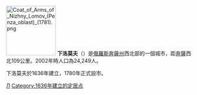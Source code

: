 {{coord|53|32|N|43|41|E|display=title}}
[[File:Coat_of_Arms_of_Nizhny_Lomov_(Penza_oblast)_(1781).png|135px]]
'''下洛莫夫'''（{{lang-ru|Ни́жний Ло́мов}}）是[[俄羅斯|俄羅斯]][[奔薩州|奔薩州]]西北部的一個城市，距[[奔薩|奔薩]]西北109公里。2002年時人口為24,249人。

下洛莫夫於1636年建立，1780年正式設市。

{{奔薩州城市}}

[[Category:奔薩州城市|Л]]
[[Category:1636年建立的定居点|Category:1636年建立的定居点]]